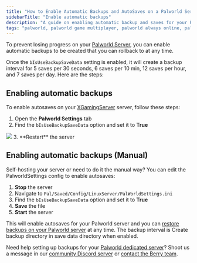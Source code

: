```yaml
---
title: "How to Enable Automatic Backups and AutoSaves on a Palworld Server"
sidebarTitle: "Enable automatic backups"
description: "A guide on enabling automatic backup and saves for your Palworld server to restore and rollback lost data or progress."
tags: "palworld, palworld game multiplayer, palworld always online, palworld community server, palworld restore backup, automatic backups"
---
```


To prevent losing progress on your [Palworld Server](./), you can enable automatic backups to be created that you can rollback to at any time. 

Once the `bIsUseBackupSaveData` setting is enabled, it will create a backup interval for 5 saves per 30 seconds, 6 saves per 10 min, 12 saves per hour, and 7 saves per day. Here are the steps:

## Enabling automatic backups

To enable autosaves on your [XGamingServer](https://xgamingserver.com) server, follow these steps:

1. Open the **Palworld Settings** tab
2. Find the `bIsUseBackupSaveData` option and set it to **True**
<Frame>
  <img src="/images/games/palworld/bIsUseBackupSaveData.png" />
</Frame>
3. **Restart** the server 

## Enabling automatic backups (Manual)

Self-hosting your server or need to do it the manual way? You can edit the PalworldSettings config to enable autosaves:

1. **Stop** the server
2. Navigate to `Pal/Saved/Config/LinuxServer/PalWorldSettings.ini`
3. Find the `bIsUseBackupSaveData` option and set it to **True**
4. **Save** the file
5. **Start** the server

This will enable autosaves for your Palworld server and you can [restore backups on your Palworld server](./restore-autosave-backup) at any time. The backup interval is Create backup directory in save data directory when enabled.

Need help setting up backups for your [Palworld dedicated server](https://xgamingserver.com/palworld-server-hosting)? Shoot us a message in our
[community Discord server](https://xgamingserver.com/discord) or [contact the Berry team](https://xgamingserver.com/support).